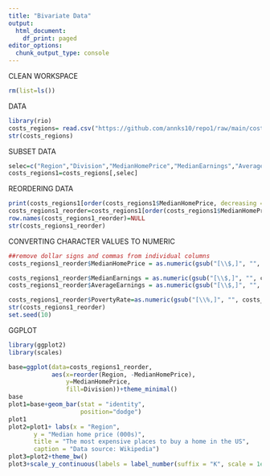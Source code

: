 ```yaml
---
title: "Bivariate Data"
output:
  html_document:
    df_print: paged
editor_options:
  chunk_output_type: console
---
```


CLEAN WORKSPACE
```r
rm(list=ls())
```

DATA

```r

library(rio)
costs_regions= read.csv("https://github.com/annks10/repo1/raw/main/costs_regions.csv", stringsAsFactors = FALSE)
str(costs_regions)
```

SUBSET DATA

```r
selec=c("Region","Division","MedianHomePrice","MedianEarnings","AverageEarnings","PovertyRate","Population","PopulationUnderPovertyLine")
costs_regions1=costs_regions[,selec]
```

REORDERING DATA

```r
print(costs_regions1[order(costs_regions1$MedianHomePrice, decreasing = TRUE), ])  # Order data descending
costs_regions1_reorder=costs_regions1[order(costs_regions1$MedianHomePrice, decreasing = TRUE), ]
row.names(costs_regions1_reorder)=NULL
str(costs_regions1_reorder)
```

CONVERTING CHARACTER VALUES TO NUMERIC 

```r
##remove dollar signs and commas from individual columns
costs_regions1_reorder$MedianHomePrice = as.numeric(gsub("[\\$,]", "", costs_regions1_reorder$MedianHomePrice))

costs_regions1_reorder$MedianEarnings = as.numeric(gsub("[\\$,]", "", costs_regions1_reorder$MedianEarnings))
costs_regions1_reorder$AverageEarnings = as.numeric(gsub("[\\$,]", "", costs_regions1_reorder$AverageEarnings))

costs_regions1_reorder$PovertyRate=as.numeric(gsub("[\\%,]", "", costs_regions1_reorder$PovertyRate))
str(costs_regions1_reorder)
set.seed(10)
```

GGPLOT

```r
library(ggplot2)
library(scales)

base=ggplot(data=costs_regions1_reorder,
            aes(x=reorder(Region, -MedianHomePrice),
                y=MedianHomePrice,
                fill=Division))+theme_minimal()
base
plot1=base+geom_bar(stat = "identity",
                    position="dodge")
plot1
plot2=plot1+ labs(x = "Region",
       y = "Median home price (000s)",
       title = "The most expensive places to buy a home in the US",
       caption = "Data source: Wikipedia") 
plot3=plot2+theme_bw() 
plot3+scale_y_continuous(labels = label_number(suffix = "K", scale = 1e-5)) 

```